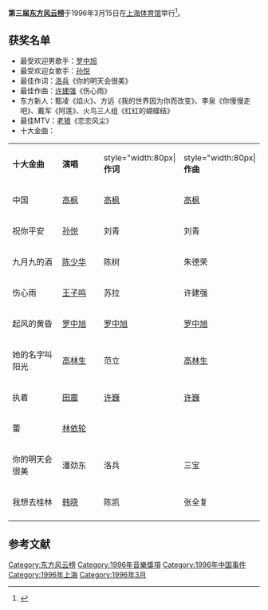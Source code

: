 '''第三届[[东方风云榜|东方风云榜]]'''于1996年3月15日在[[上海体育馆|上海体育馆]]举行<ref>{{Cite web |url=http://sh.sina.com.cn/news/2003-02-17/17067645.html |title=第三届东方风云榜十大金曲颁奖礼 |accessdate=2010-07-08 |archive-date=2016-03-04 |archive-url=https://web.archive.org/web/20160304192836/http://sh.sina.com.cn/news/2003-02-17/17067645.html |dead-url=no }}</ref>。

== 获奖名单 ==
* 最受欢迎男歌手：[[罗中旭|罗中旭]]
* 最受欢迎女歌手：[[孙悦_(歌手)|孙悦]]
* 最佳作词：[[洛兵|洛兵]]《你的明天会很美》
* 最佳作曲：[[许建强|许建强]]《伤心雨》
* 东方新人：甄凌《焰火》、方远《我的世界因为你而改变》、李泉《你慢慢走吧》、戴军《阿莲》、火鸟三人组《红红的蝴蝶结》
* 最佳MTV：[[老狼|老狼]]《恋恋风尘》
* 十大金曲：
{|class="wikitable"
|- style="background:white; color:black" align=center
|style="width:140px"|'''十大金曲'''||style="width:110px"|'''演唱'''||style="width:80px|'''作词'''||style="width:80px|'''作曲'''
|-
|中国||[[高枫|高枫]]||[[高枫|高枫]]||[[高枫|高枫]]
|-
|祝你平安||[[孙悦_(歌手)|孙悦]]||刘青||刘青
|-
|九月九的酒||[[陈少华|陈少华]]||陈树||朱德荣
|-
|伤心雨||[[王子鸣|王子鸣]]||苏拉||许建强
|-
|起风的黄昏||[[罗中旭|罗中旭]]||[[罗中旭|罗中旭]]||[[罗中旭|罗中旭]]
|-
|她的名字叫阳光||[[高林生|高林生]]||范立||[[高林生|高林生]]
|-
|执着||[[田震|田震]]||[[许巍|许巍]]||[[许巍|许巍]]
|-
|蕾||[[林依轮|林依轮]]|| ||
|-
|你的明天会很美||潘劲东||洛兵||三宝
|-
|我想去桂林||[[韩晓|韩晓]]||陈凯||张全复
|-
|}

== 参考文献 ==
{{reflist}}

{{东方风云榜}}

[[Category:东方风云榜|Category:东方风云榜]]
[[Category:1996年音樂獎項|Category:1996年音樂獎項]]
[[Category:1996年中国事件|Category:1996年中国事件]]
[[Category:1996年上海|Category:1996年上海]]
[[Category:1996年3月|Category:1996年3月]]